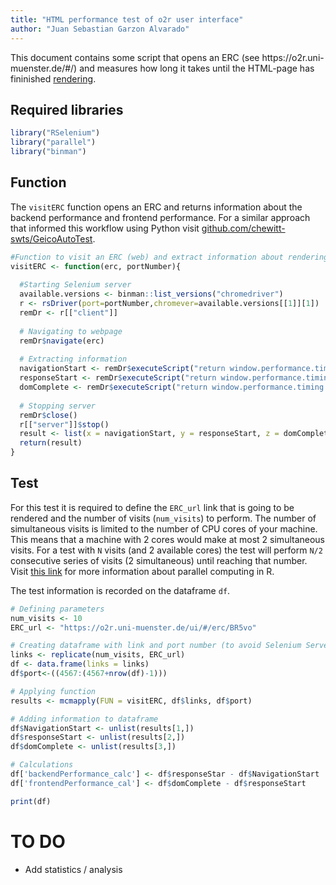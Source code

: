 ```yaml
---
title: "HTML performance test of o2r user interface"
author: "Juan Sebastian Garzon Alvarado"
---
```


This document contains some script that opens an ERC (see https://o2r.uni-muenster.de/#/) and measures how long it takes until the HTML-page has fininished [rendering](https://en.wikipedia.org/wiki/Front_end_and_back_end).

## Required libraries

```r
library("RSelenium")
library("parallel")
library("binman")
```

## Function

The `visitERC` function opens an ERC and returns information about the backend performance and frontend performance.
For a similar approach that informed this workflow using Python visit  [github.com/chewitt-swts/GeicoAutoTest](https://github.com/chewitt-swts/GeicoAutoTest/blob/master/PageLoadTimeClass.py).

```r
#Function to visit an ERC (web) and extract information about rendering time
visitERC <- function(erc, portNumber){
  
  #Starting Selenium server
  available.versions <- binman::list_versions("chromedriver")
  r <- rsDriver(port=portNumber,chromever=available.versions[[1]][1])
  remDr <- r[["client"]]
  
  # Navigating to webpage
  remDr$navigate(erc)
  
  # Extracting information
  navigationStart <- remDr$executeScript("return window.performance.timing.navigationStart")
  responseStart <- remDr$executeScript("return window.performance.timing.responseStart")
  domComplete <- remDr$executeScript("return window.performance.timing.domComplete")
  
  # Stopping server
  remDr$close()
  r[["server"]]$stop()
  result <- list(x = navigationStart, y = responseStart, z = domComplete)
  return(result)
}
```

## Test

For this test it is required to define the `ERC_url` link that is going to be rendered and the number of visits (`num_visits`) to perform.
The number of simultaneous visits is limited to the number of CPU cores of your machine.
This means that a machine with 2 cores would make at most 2 simultaneous visits.
For a test with `N` visits (and 2 available cores) the test will perform `N/2` consecutive series of visits (2 simultaneous) until reaching that number.
Visit [this link](https://nceas.github.io/oss-lessons/parallel-computing-in-r/parallel-computing-in-r.html) for more information about parallel computing in R.

The test information is recorded on the dataframe `df`.

```r
# Defining parameters
num_visits <- 10
ERC_url <- "https://o2r.uni-muenster.de/ui/#/erc/BR5vo"

# Creating dataframe with link and port number (to avoid Selenium Server errors)
links <- replicate(num_visits, ERC_url)
df <- data.frame(links = links)
df$port<-((4567:(4567+nrow(df)-1)))

# Applying function
results <- mcmapply(FUN = visitERC, df$links, df$port)

# Adding information to dataframe
df$NavigationStart <- unlist(results[1,])
df$responseStart <- unlist(results[2,])
df$domComplete <- unlist(results[3,])

# Calculations
df['backendPerformance_calc'] <- df$responseStar - df$NavigationStart
df['frontendPerformance_cal'] <- df$domComplete - df$responseStart

print(df)
```

# TO DO

- Add statistics / analysis
